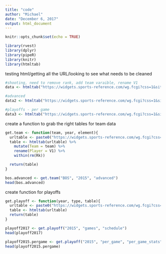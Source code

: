 ```yaml
---
title: "code"
author: "Michael"
date: "December 6, 2017"
output: html_document
---
```


```r
knitr::opts_chunk$set(echo = TRUE)
```

```r
library(rvest)
library(dplyr)
library(pipeR)
library(knitr)
library(htmltab)
````

testing html/getting all the URL/looking to see what needs to be cleaned 
```r
#shooting, need to remove rank, add team varaible, rename V1 
data <- htmltab("https://widgets.sports-reference.com/wg.fcgi?css=1&site=bbr&url=%2Fteams%2FBOS%2F2018.html&div=div_shooting")

#advanced 
data2 <- htmltab("https://widgets.sports-reference.com/wg.fcgi?css=1&site=bbr&url=%2Fteams%2FBOS%2F2018.html&div=div_advanced")

#playoffs - per game
data3 <- htmltab("https://widgets.sports-reference.com/wg.fcgi?css=1&site=bbr&url=%2Fplayoffs%2FNBA_2017_per_game.html&div=div_per_game_stats")
```

create a function to grab the right tables for team data 
```r
get.team <- function(team, year, element){
  urltable <- paste0("https://widgets.sports-reference.com/wg.fcgi?css=1&site=bbr&url=%2Fteams%2F", team,"%2F", year, ".html&div=div_", element)
  table <- htmltab(urltable) %>% 
    mutate(Team = team) %>% 
    rename(Player = V1) %>% 
    within(rm(Rk))

  return(table)
}

bos.advanced <- get.team("BOS", "2015", "advanced")
head(bos.advanced)
```

create function for playoffs 
```r
get.playoff <- function(year, type, table){
  urltable <- paste0("https://widgets.sports-reference.com/wg.fcgi?css=1&site=bbr&url=%2Fplayoffs%2FNBA_", year, "_", type, ".html&div=div_", table)
  table <- htmltab(urltable)
  return(table)
}

playoff2017 <- get.playoff("2015", "games", "schedule")
head(playoff2017)

playoff2015.pergame <- get.playoff("2015", "per_game", "per_game_stats")
head(playoff2015.pergame)
```

